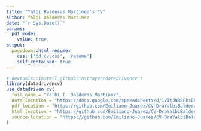 ```yaml
---
title: "Yalbi Balderas Martínez's CV"
author: Yalbi Balderas Martínez
date: "`r Sys.Date()`"
params:
  pdf_mode:
    value: true
output:
  pagedown::html_resume:
    css: ['dd_cv.css', 'resume']
    self_contained: true
---
```

```r
# devtools::install_github("nstrayer/datadrivencv")
library(datadrivencv)
use_datadriven_cv(
  full_name = "Yalbi I. Balderas Martínez",
  data_location = "https://docs.google.com/spreadsheets/d/1VIt3NR9PhsBhS6fWgrVfEtOI6kcPeFLsFgHbPYbr3W4/edit#gid=917338460",
  pdf_location = "https://github.com/Emiliano-Juarez/CV-DraYalbiBalderas/Balderas-Martinez_datadrivencv.pdf",
  html_location = "https://github.com/Emiliano-Juarez/CV-DraYalbiBalderas/Balderas-Martinez_datadrivencv.html",
  source_location = "https://github.com/Emiliano-Juarez/CV-DraYalbiBalderas/"
)
```